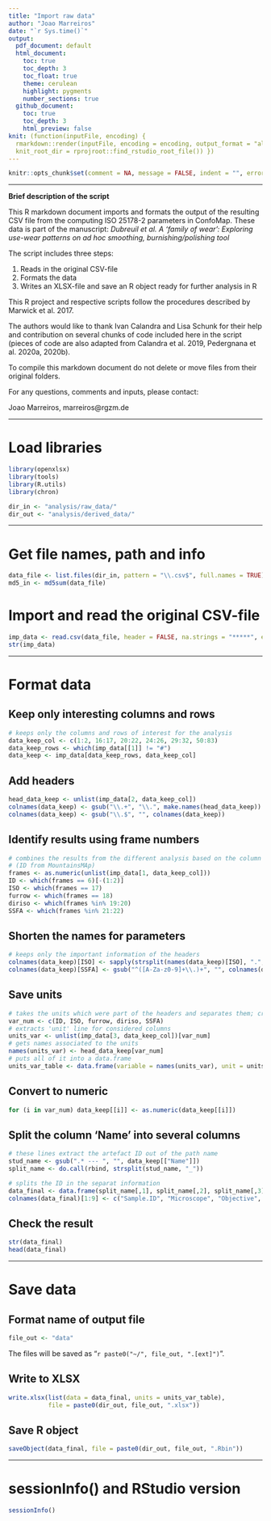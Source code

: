```yaml
---
title: "Import raw data"
author: "Joao Marreiros"
date: "`r Sys.time()`"
output: 
  pdf_document: default
  html_document:
    toc: true
    toc_depth: 3
    toc_float: true
    theme: cerulean
    highlight: pygments
    number_sections: true
  github_document: 
    toc: true
    toc_depth: 3
    html_preview: false
knit: (function(inputFile, encoding) {
  rmarkdown::render(inputFile, encoding = encoding, output_format = "all", 
  knit_root_dir = rprojroot::find_rstudio_root_file()) })
---
```


```r
knitr::opts_chunk$set(comment = NA, message = FALSE, indent = "", error = TRUE)
```

___

__Brief description of the script__

This R markdown document imports and formats the output of the resulting CSV file from the computing ISO 25178-2 parameters in ConfoMap. These data is part of the manuscript: *Dubreuil et al. A ‘family of wear’: Exploring use-wear patterns on ad hoc smoothing, burnishing/polishing tool*

The script includes three steps:

1. Reads in the original CSV-file   
2. Formats the data   
3. Writes an XLSX-file and save an R object ready for further analysis in R

This R project and respective scripts follow the procedures described by Marwick et al. 2017. 

The authors would like to thank Ivan Calandra and Lisa Schunk for their help and contribution on several chunks of code included here in the script (pieces of code are also adapted from Calandra et al. 2019, Pedergnana et al. 2020a, 2020b).

To compile this markdown document do not delete or move files from their original folders.

For any questions, comments and inputs, please contact:

Joao Marreiros, marreiros@rgzm.de

___


# Load libraries
```r
library(openxlsx)
library(tools)
library(R.utils)
library(chron)

dir_in <- "analysis/raw_data/"
dir_out <- "analysis/derived_data/"
```

___

# Get file names, path and info
```r
data_file <- list.files(dir_in, pattern = "\\.csv$", full.names = TRUE)
md5_in <- md5sum(data_file)
```


# Import and read the original CSV-file
```r
imp_data <- read.csv(data_file, header = FALSE, na.strings = "*****", encoding = "latin1")
str(imp_data)
```

___

# Format data
## Keep only interesting columns and rows
```r
# keeps only the columns and rows of interest for the analysis 
data_keep_col <- c(1:2, 16:17, 20:22, 24:26, 29:32, 50:83)
data_keep_rows <- which(imp_data[[1]] != "#")
data_keep <- imp_data[data_keep_rows, data_keep_col]
```

## Add headers
```r
head_data_keep <- unlist(imp_data[2, data_keep_col]) 
colnames(data_keep) <- gsub("\\.+", "\\.", make.names(head_data_keep))
colnames(data_keep) <- gsub("\\.$", "", colnames(data_keep)) 
```

## Identify results using frame numbers
```r
# combines the results from the different analysis based on the column numbers 
# (ID from MountainsMAp)
frames <- as.numeric(unlist(imp_data[1, data_keep_col]))
ID <- which(frames == 6)[-(1:2)]
ISO <- which(frames == 17)
furrow <- which(frames == 18)
diriso <- which(frames %in% 19:20)
SSFA <- which(frames %in% 21:22)
```


## Shorten the names for parameters
```r
# keeps only the important information of the headers 
colnames(data_keep)[ISO] <- sapply(strsplit(names(data_keep)[ISO], ".", fixed = TRUE), `[[`, 1)
colnames(data_keep)[SSFA] <- gsub("^([A-Za-z0-9]+\\.)+", "", colnames(data_keep)[SSFA])
```


## Save units
```r
# takes the units which were part of the headers and separates them; creates a data frame
var_num <- c(ID, ISO, furrow, diriso, SSFA)
# extracts 'unit' line for considered columns
units_var <- unlist(imp_data[3, data_keep_col])[var_num] 
# gets names associated to the units
names(units_var) <- head_data_keep[var_num] 
# puts all of it into a data.frame
units_var_table <- data.frame(variable = names(units_var), unit = units_var) 
```


## Convert to numeric
```r
for (i in var_num) data_keep[[i]] <- as.numeric(data_keep[[i]])
```


## Split the column 'Name' into several columns
```r
# these lines extract the artefact ID out of the path name
stud_name <- gsub(".* --- ", "", data_keep[["Name"]])
split_name <- do.call(rbind, strsplit(stud_name, "_"))

# splits the ID in the separat information 
data_final <- data.frame(split_name[,1], split_name[,2], split_name[,3], split_name[,4], split_name[,5], split_name[,6], data_keep[-3], stringsAsFactors = FALSE)
colnames(data_final)[1:9] <- c("Sample.ID", "Microscope", "Objective", "PolishType", "Surface", "Topo", "Acquisition.Date", "Analysis.Date", "Analysis.Time")

```

## Check the result
```r
str(data_final)
head(data_final)
```


---

# Save data
## Format name of output file
```r
file_out <- "data"
```
The files will be saved as "`r paste0("~/", file_out, ".[ext]")`".


## Write to XLSX
```r
write.xlsx(list(data = data_final, units = units_var_table), 
           file = paste0(dir_out, file_out, ".xlsx"))
```


## Save R object
```r
saveObject(data_final, file = paste0(dir_out, file_out, ".Rbin"))
```

---

# sessionInfo() and RStudio version

```r
sessionInfo()
```

